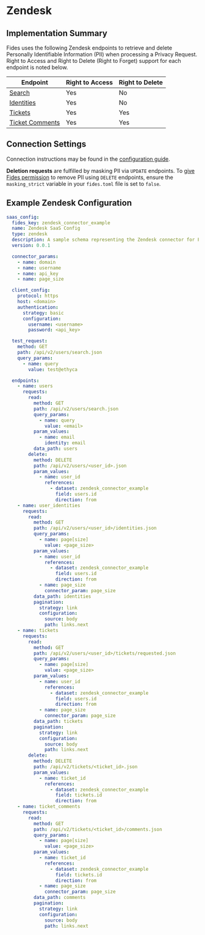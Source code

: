 
# Zendesk

## Implementation Summary

Fides uses the following Zendesk endpoints to retrieve and delete Personally Identifiable Information (PII) when processing a Privacy Request. Right to Access and Right to Delete (Right to Forget) support for each endpoint is noted below.

|Endpoint | Right to Access | Right to Delete |
|----|----|----|
|[Search](https://developer.zendesk.com/api-reference/ticketing/ticket-management/search/) | Yes | No |
|[Identities](https://developer.zendesk.com/api-reference/ticketing/users/user_identities/) | Yes | No |
|[Tickets](https://developer.zendesk.com/api-reference/ticketing/tickets/tickets/) | Yes | Yes |
|[Ticket Comments](https://developer.zendesk.com/api-reference/ticketing/tickets/ticket_comments/) | Yes | Yes |

## Connection Settings

Connection instructions may be found in the [configuration guide](/dev-docs/configuration/integrations/saas-integrations/saas-config).

**Deletion requests** are fulfilled by masking PII via `UPDATE` endpoints. To [give Fides permission](/dev-docs/configuration/configuration) to remove PII using `DELETE` endpoints, ensure the `masking_strict` variable in your `fides.toml` file is set to `false`.

## Example Zendesk Configuration

```yaml
saas_config:
  fides_key: zendesk_connector_example
  name: Zendesk SaaS Config
  type: zendesk
  description: A sample schema representing the Zendesk connector for Fides
  version: 0.0.1

  connector_params:
    - name: domain
    - name: username
    - name: api_key
    - name: page_size

  client_config:
    protocol: https
    host: <domain>
    authentication:
      strategy: basic
      configuration:
        username: <username>
        password: <api_key>

  test_request:
    method: GET
    path: /api/v2/users/search.json
    query_params:
      - name: query
        value: test@ethyca

  endpoints:
    - name: users
      requests:
        read:
          method: GET
          path: /api/v2/users/search.json
          query_params:
            - name: query
              value: <email>
          param_values:
            - name: email
              identity: email
          data_path: users
        delete:
          method: DELETE
          path: /api/v2/users/<user_id>.json
          param_values:
            - name: user_id
              references:
                - dataset: zendesk_connector_example
                  field: users.id
                  direction: from
    - name: user_identities
      requests:
        read:
          method: GET
          path: /api/v2/users/<user_id>/identities.json
          query_params:
            - name: page[size]
              value: <page_size>
          param_values:
            - name: user_id
              references:
                - dataset: zendesk_connector_example
                  field: users.id
                  direction: from
            - name: page_size
              connector_param: page_size
          data_path: identities
          pagination:
            strategy: link
            configuration:
              source: body
              path: links.next
    - name: tickets
      requests:
        read:
          method: GET
          path: /api/v2/users/<user_id>/tickets/requested.json
          query_params:
            - name: page[size]
              value: <page_size>
          param_values:
            - name: user_id
              references:
                - dataset: zendesk_connector_example
                  field: users.id
                  direction: from
            - name: page_size
              connector_param: page_size
          data_path: tickets
          pagination:
            strategy: link
            configuration:
              source: body
              path: links.next
        delete:
          method: DELETE
          path: /api/v2/tickets/<ticket_id>.json
          param_values:
            - name: ticket_id
              references:
                - dataset: zendesk_connector_example
                  field: tickets.id
                  direction: from
    - name: ticket_comments
      requests:
        read:
          method: GET
          path: /api/v2/tickets/<ticket_id>/comments.json
          query_params:
            - name: page[size]
              value: <page_size>
          param_values:
            - name: ticket_id
              references:
                - dataset: zendesk_connector_example
                  field: tickets.id
                  direction: from
            - name: page_size
              connector_param: page_size
          data_path: comments
          pagination:
            strategy: link
            configuration:
              source: body
              path: links.next
```
